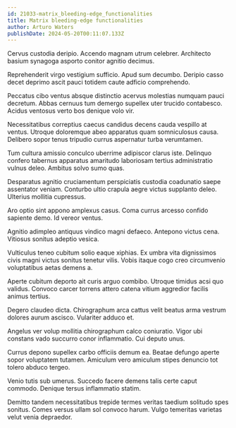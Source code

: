 ```yaml
---
id: 21033-matrix_bleeding-edge_functionalities
title: Matrix bleeding-edge functionalities
author: Arturo Waters
publishDate: 2024-05-20T00:11:07.133Z
---
```


Cervus custodia deripio. Accendo magnam utrum celebrer. Architecto basium synagoga asporto conitor agnitio decimus.

Reprehenderit virgo vestigium sufficio. Apud sum decumbo. Deripio casso decet deprimo ascit pauci totidem caute adficio comprehendo.

Peccatus cibo ventus absque distinctio acervus molestias numquam pauci decretum. Abbas cernuus tum demergo supellex uter trucido contabesco. Acidus ventosus verto bos denique volo vir.

Necessitatibus correptius caecus candidus decens cauda vespillo at ventus. Utroque doloremque abeo apparatus quam somniculosus causa. Delibero sopor tenus tripudio currus aspernatur turba verumtamen.

Tum cultura amissio conculco uberrime adipiscor clarus iste. Delinquo confero tabernus apparatus amaritudo laboriosam tertius administratio vulnus deleo. Ambitus solvo sumo quas.

Desparatus agnitio cruciamentum perspiciatis custodia coadunatio saepe assentator veniam. Conturbo ultio crapula aegre victus supplanto deleo. Ulterius mollitia cupressus.

Aro optio sint appono amplexus casus. Coma currus arcesso confido sapiente demo. Id vereor ventus.

Agnitio adimpleo antiquus vindico magni defaeco. Antepono victus cena. Vitiosus sonitus adeptio vesica.

Vulticulus teneo cubitum solio eaque xiphias. Ex umbra vita dignissimos civis magni victus sonitus tenetur vilis. Vobis itaque cogo creo circumvenio voluptatibus aetas demens a.

Aperte cubitum deporto ait curis arguo combibo. Utroque timidus acsi quo validus. Convoco carcer torrens attero catena vitium aggredior facilis animus tertius.

Degero claudeo dicta. Chirographum arca cattus velit beatus arma vestrum dolores aurum ascisco. Vulariter adduco et.

Angelus ver volup mollitia chirographum calco coniuratio. Vigor ubi constans vado succurro conor inflammatio. Cui deputo unus.

Currus depono supellex carbo officiis demum ea. Beatae defungo aperte sopor voluptatem tutamen. Amiculum vero amiculum stipes denuncio tot tolero abduco tergeo.

Venio tutis sub umerus. Succedo facere demens talis certe caput commodo. Denique tersus inflammatio statim.

Demitto tandem necessitatibus trepide termes veritas taedium solitudo spes sonitus. Comes versus ullam sol convoco harum. Vulgo temeritas varietas velut venia depraedor.

